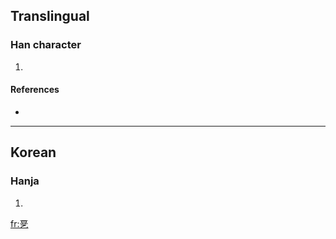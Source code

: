 ==Translingual==

===Han character===
{{Han char|rn=5|rad=乙|as=07|sn=8|four=|canj=一口廿弓 (MRTN)}}

# {{defn|Han|sort=乙07}}

====References====
* {{Han ref|kx=0084.201|dkj=|dj=|hdz=|uh=3419|ud=13337|bh=|bd=}}

----

==Korean==

===Hanja===
{{ko-hanja|hangeul=둘|rv=dul|mr=tul|y=twul}}

# {{defn|Korean|sort=乙07}}

[[fr:㐙]]